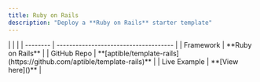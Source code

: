 ```yaml
---
title: Ruby on Rails
description: "Deploy a **Ruby on Rails** starter template"
---
```


<CardGroup cols={2}>
  <Card title="Deploy"
  </Card>
  |  |                            |
| -------- | ------------------------------------- |
| Framework     | **Ruby on Rails**                     |
| GitHub Repo      | **[aptible/template-rails](https://github.com/aptible/template-rails)**                   |
| Live Example   | **[View here]()** |
</CardGroup>
